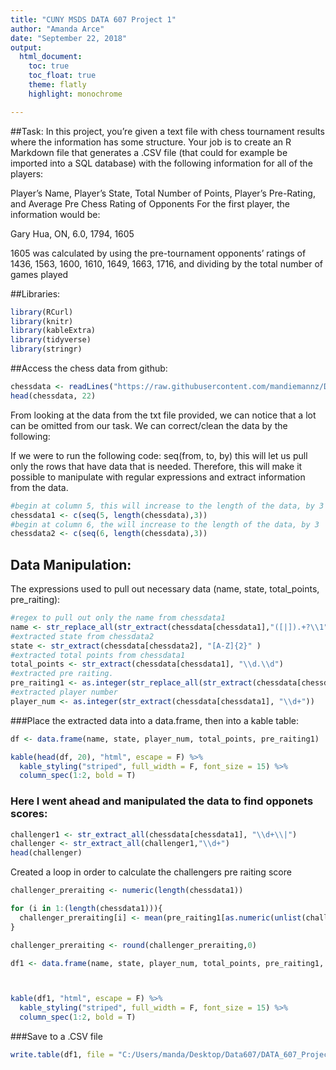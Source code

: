 ---
title: "CUNY MSDS DATA 607 Project 1"
author: "Amanda Arce"
date: "September 22, 2018"
output:
  html_document:
    toc: true
    toc_float: true
    theme: flatly
    highlight: monochrome

---

##Task: 
In this project, you're given a text file with chess tournament results where the information has some structure. Your job is to create an R Markdown file that generates a .CSV file (that could for example be imported into a SQL database) with the following information for all of the players:

Player's Name, Player's State, Total Number of Points, Player's Pre-Rating, and Average Pre Chess Rating of Opponents For the first player, the information would be:\ 

Gary Hua, ON, 6.0, 1794, 1605

1605 was calculated by using the pre-tournament opponents' ratings of 1436, 1563, 1600, 1610, 1649, 1663, 1716, and dividing by the total number of games played




##Libraries:
```{r message=FALSE, warning=FALSE}
library(RCurl)
library(knitr)
library(kableExtra)
library(tidyverse)
library(stringr)
```


##Access the chess data from github:
```{r}
chessdata <- readLines("https://raw.githubusercontent.com/mandiemannz/Data-607--Fall-18/master/project1txt", warn = F)
head(chessdata, 22)
```
From looking at the data from the txt file provided, we can notice that a lot can be omitted from our task.  We can correct/clean the data by the following:


If we were to run the following code: seq(from, to, by) this  will let us pull only the rows that have data that is needed.  Therefore, this will make it possible to manipulate with regular expressions and extract information from the data.

```{r}
#begin at column 5, this will increase to the length of the data, by 3 
chessdata1 <- c(seq(5, length(chessdata),3))
#begin at column 6, the will increase to the length of the data, by 3 
chessdata2 <- c(seq(6, length(chessdata),3))
```


## Data Manipulation:
The expressions used to pull out necessary data (name, state, total_points, pre_raiting):
```{r}
#regex to pull out only the name from chessdata1
name <- str_replace_all(str_extract(chessdata[chessdata1],"([|]).+?\\1"),"[|]","")
#extracted state from chessdata2
state <- str_extract(chessdata[chessdata2], "[A-Z]{2}" )
#extracted total points from chessdata1
total_points <- str_extract(chessdata[chessdata1], "\\d.\\d")
#extracted pre raiting. 
pre_raiting1 <- as.integer(str_replace_all(str_extract(chessdata[chessdata2], "R: \\s?\\d{3,4}"), "R:\\s", ""))
#extracted player number
player_num <- as.integer(str_extract(chessdata[chessdata1], "\\d+"))
```

###Place the extracted data into a data.frame, then into a kable table:
```{r}
df <- data.frame(name, state, player_num, total_points, pre_raiting1)
```

```{r}
kable(head(df, 20), "html", escape = F) %>%
  kable_styling("striped", full_width = F, font_size = 15) %>%
  column_spec(1:2, bold = T)
```

### Here I went ahead and manipulated the  data to find opponets scores:

```{r}
challenger1 <- str_extract_all(chessdata[chessdata1], "\\d+\\|")
challenger <- str_extract_all(challenger1,"\\d+")
head(challenger)
```


Created a loop in order to calculate the challengers pre raiting score
```{r}
challenger_preraiting <- numeric(length(chessdata1))

for (i in 1:(length(chessdata1))){
  challenger_preraiting[i] <- mean(pre_raiting1[as.numeric(unlist(challenger[i]))])
}

challenger_preraiting <- round(challenger_preraiting,0)
```

```{r}
df1 <- data.frame(name, state, player_num, total_points, pre_raiting1, challenger_preraiting)



kable(df1, "html", escape = F) %>%
  kable_styling("striped", full_width = F, font_size = 15) %>%
  column_spec(1:2, bold = T)
```

###Save to a .CSV file
```{r}
write.table(df1, file = "C:/Users/manda/Desktop/Data607/DATA_607_Project1.csv", sep = ",", col.names = T)
```









